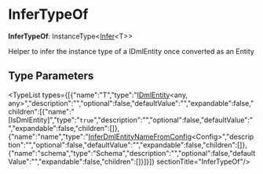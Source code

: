 
# InferTypeOf

 **InferTypeOf**: InstanceType&#60;[Infer](../types.DmlTypes.Infer/page.mdx)&#60;T&#62;&#62;

Helper to infer the instance type of a IDmlEntity once converted as an Entity

## Type Parameters

<TypeList types={[{"name":"T","type":"[IDmlEntity](../../interfaces/types.DmlTypes.IDmlEntity/page.mdx)&#60;any, any&#62;","description":"","optional":false,"defaultValue":"","expandable":false,"children":[{"name":"[IsDmlEntity]","type":"`true`","description":"","optional":false,"defaultValue":"","expandable":false,"children":[]},{"name":"name","type":"[InferDmlEntityNameFromConfig](../types.DmlTypes.InferDmlEntityNameFromConfig/page.mdx)&#60;Config&#62;","description":"","optional":false,"defaultValue":"","expandable":false,"children":[]},{"name":"schema","type":"Schema","description":"","optional":false,"defaultValue":"","expandable":false,"children":[]}]}]}  sectionTitle="InferTypeOf"/>
